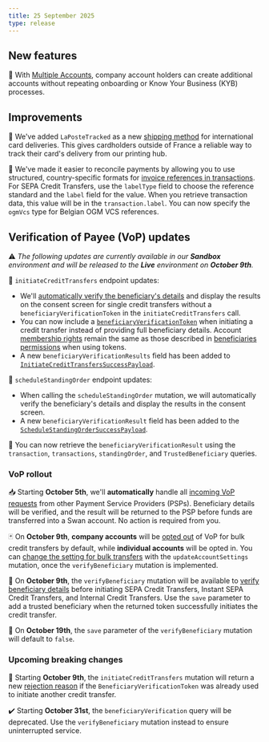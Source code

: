 ```yaml
---
title: 25 September 2025
type: release
---
```


## New features

🏦 With [Multiple Accounts](/preview/multiple-accounts/), company account holders can create additional accounts without repeating onboarding or Know Your Business (KYB) processes.

## Improvements

🚚 We've added `LaPosteTracked` as a new [shipping method](/topics/cards/physical/#shipping-methods) for international card deliveries. This gives cardholders outside of France a reliable way to track their card's delivery from our printing hub.

📄 We've made it easier to reconcile payments by allowing you to use structured, country-specific formats for [invoice references in transactions](/topics/payments/credit-transfers/sepa/guide-initiate-ct). For SEPA Credit Transfers, use the `labelType` field to choose the reference standard and the `label` field for the value. When you retrieve transaction data, this value will be in the `transaction.label`. You can now specify the `ogmVcs` type for Belgian OGM VCS references.

## Verification of Payee (VoP) updates

⚠️ *The following updates are currently available in our **Sandbox** environment and will be released to the **Live** environment on **October 9th**.*

💸 `initiateCreditTransfers` endpoint updates: 

- We'll [automatically verify the beneficiary's details](/preview/vop/verification-of-payee#option-1) and display the results on the consent screen for single credit transfers without a `beneficiaryVerificationToken` in the `initiateCreditTransfers` call.
- You can now include a [`beneficiaryVerificationToken`](/preview/vop/guide-verify-beneficiary/#step-3) when initiating a credit transfer instead of providing full beneficiary details. Account [membership rights](/preview/vop/guide-verify-beneficiary/#token-permissions) remain the same as those described in [beneficiaries permissions](/topics/payments/credit-transfers/#beneficiaries-permissions) when using tokens.
- A new `beneficiaryVerificationResults` field has been added to [`InitiateCreditTransfersSuccessPayload`](https://api-reference.swan.io/objects/initiate-credit-transfers-success-payload/).

📅 `scheduleStandingOrder` endpoint  updates:

- When calling the `scheduleStandingOrder` mutation, we will automatically verify the beneficiary's details and display the results in the consent screen.
- A new `beneficiaryVerificationResult` field has been added to the  [`ScheduleStandingOrderSuccessPayload`](https://api-reference.swan.io/objects/schedule-standing-order-success-payload/).

📒  You can now retrieve the `beneficiaryVerificationResult` using the  `transaction`, `transactions`, `standingOrder`, and `TrustedBeneficiary` queries.

### VoP rollout

📥 Starting **October 5th**, we'll **automatically** handle all [incoming VoP requests](/preview/vop/incoming-vop-requests/) from other Payment Service Providers (PSPs). Beneficiary details will be verified, and the result will be returned to the PSP before funds are transferred into a Swan account. No action is required from you.

🃏 On **October 9th**, **company accounts** will be [opted out](/preview/vop/bulk-credit-transfers#bulk-requirements) of VoP for bulk credit transfers by default, while **individual accounts** will be opted in. You can [change the setting for bulk transfers](/preview/vop/bulk-credit-transfers#changing-settings) with the `updateAccountSettings` mutation, once the `verifyBeneficiary`  mutation is implemented.

📡 On **October 9th**, the `verifyBeneficiary` mutation will be available to [verify beneficiary details](/preview/vop/guide-verify-beneficiary/) before initiating SEPA Credit Transfers, Instant SEPA Credit Transfers, and Internal Credit Transfers. Use the `save` parameter to add a trusted beneficiary when the returned token successfully initiates the credit transfer.

📩 On **October 19th**, the `save` parameter of the `verifyBeneficiary` mutation will default to `false`.

### Upcoming breaking changes

🛑 Starting **October 9th**, the `initiateCreditTransfers` mutation will return a new [rejection reason](https://api-reference.swan.io/objects/beneficiary-verification-token-already-consumed-rejection/) if the `BeneficiaryVerificationToken` was already used to initiate another credit transfer.

✔️ Starting **October 31st**, the `beneficiaryVerification` query will be deprecated. Use the `verifyBeneficiary` mutation instead to ensure uninterrupted service.
